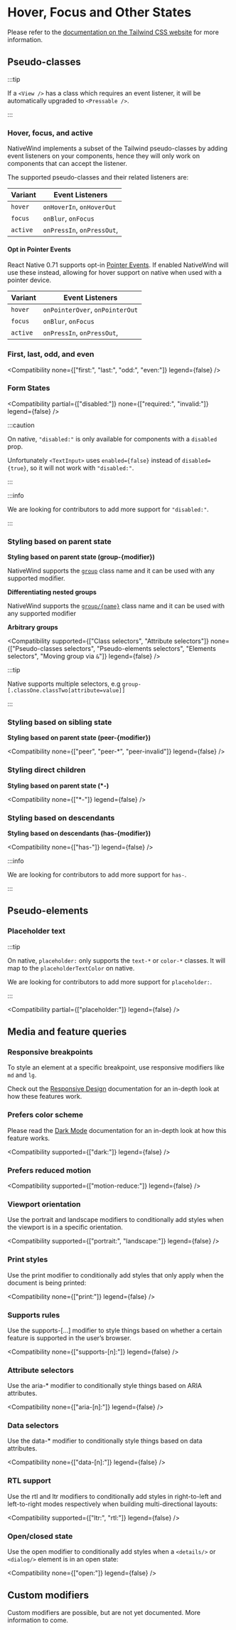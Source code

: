 
# Hover, Focus and Other States

Please refer to the [documentation on the Tailwind CSS website](https://tailwindcss.com/docs/hover-focus-and-other-states) for more information.

## Pseudo-classes <TwDocs href="https://tailwindcss.com/docs/hover-focus-and-other-states#pseudo-classes" />

:::tip

If a `<View />` has a class which requires an event listener, it will be automatically upgraded to `<Pressable />`.

:::

### Hover, focus, and active <TwDocs href="https://tailwindcss.com/docs/hover-focus-and-other-states#hover-focus-and-active" />

NativeWind implements a subset of the Tailwind pseudo-classes by adding event listeners on your components, hence they will only work on components that can accept the listener.

The supported pseudo-classes and their related listeners are:

| Variant  | Event Listeners            |
| -------- | -------------------------- |
| `hover`  | `onHoverIn`, `onHoverOut`  |
| `focus`  | `onBlur`, `onFocus`        |
| `active` | `onPressIn`, `onPressOut`, |

#### Opt in Pointer Events 

React Native 0.71 supports opt-in [Pointer Events](https://reactnative.dev/blog/2023/01/12/version-071#events). If enabled NativeWind will use these instead, allowing for hover support on native when used with a pointer device.

| Variant  | Event Listeners                 |
| -------- | ------------------------------- |
| `hover`  | `onPointerOver`, `onPointerOut` |
| `focus`  | `onBlur`, `onFocus`             |
| `active` | `onPressIn`, `onPressOut`,      |

### First, last, odd, and even <TwDocs href="https://tailwindcss.com/docs/hover-focus-and-other-states#first-last-odd-and-even" />


<Compatibility none={["first:", "last:", "odd:", "even:"]} legend={false} />

### Form States <TwDocs href="https://tailwindcss.com/docs/hover-focus-and-other-states#form-states" />


<Compatibility partial={["disabled:"]} none={["required:", "invalid:"]} legend={false} />

:::caution

On native, `"disabled:"` is only available for components with a `disabled` prop.

Unfortunately `<TextInput>` uses `enabled={false}` instead of `disabled={true}`, so it will not work with `"disabled:"`.

:::

:::info

We are looking for contributors to add more support for `"disabled:"`.

:::


### Styling based on parent state <TwDocs href="https://tailwindcss.com/docs/hover-focus-and-other-states#styling-based-on-parent-state" />

**Styling based on parent state (group-\{modifier\})**

NativeWind supports the [`group`](https://tailwindcss.com/docs/hover-focus-and-other-states#styling-based-on-parent-state) class name and it can be used with any supported modifier.

**Differentiating nested groups**

NativeWind supports the [`group/{name}`](https://tailwindcss.com/docs/hover-focus-and-other-states#differentiating-nested-groups) class name and it can be used with any supported modifier

**Arbitrary groups**

<Compatibility supported={["Class selectors", "Attribute selectors"]} none={["Pseudo-classes selectors", "Pseudo-elements selectors", "Elements selectors", "Moving group via `&`"]} legend={false} />

:::tip

Native supports multiple selectors, e.g `group-[.classOne.classTwo[attribute=value]]`

:::


### Styling based on sibling state <TwDocs href="https://tailwindcss.com/docs/hover-focus-and-other-states#styling-based-on-sibling-state" />

**Styling based on parent state (peer-\{modifier\})**

<Compatibility none={["peer", "peer-*", "peer-invalid"]} legend={false} />

### Styling direct children <TwDocs href="https://tailwindcss.com/docs/hover-focus-and-other-states#styling-direct-children" />

**Styling based on parent state (*-)**

<Compatibility none={["*-"]} legend={false} />

### Styling based on descendants <TwDocs href="https://tailwindcss.com/docs/hover-focus-and-other-states#styling-based-on-descendants" />

**Styling based on descendants (has-\{modifier\})**

<Compatibility none={["has-"]} legend={false} />

:::info

We are looking for contributors to add more support for `has-`.

:::

## Pseudo-elements

### Placeholder text

:::tip

On native, `placeholder:` only supports the `text-*` or `color-*` classes. It will map to the `placeholderTextColor` on native.

We are looking for contributors to add more support for `placeholder:`.

:::

<Compatibility partial={["placeholder:"]} legend={false} />

## Media and feature queries

### Responsive breakpoints

To style an element at a specific breakpoint, use responsive modifiers like `md` and `lg`.

Check out the [Responsive Design](./responsive-design) documentation for an in-depth look at how these features work.

### Prefers color scheme

Please read the [Dark Mode](./dark-mode) documentation for an in-depth look at how this feature works.

<Compatibility supported={["dark:"]} legend={false} />

### Prefers reduced motion

<Compatibility supported={["motion-reduce:"]} legend={false} />

### Viewport orientation

Use the portrait and landscape modifiers to conditionally add styles when the viewport is in a specific orientation.

<Compatibility supported={["portrait:", "landscape:"]} legend={false} />

### Print styles

Use the print modifier to conditionally add styles that only apply when the document is being printed:

<Compatibility none={["print:"]} legend={false} />

### Supports rules

Use the supports-[...] modifier to style things based on whether a certain feature is supported in the user’s browser.

<Compatibility none={["supports-[n]:"]} legend={false} />

### Attribute selectors

Use the aria-\* modifier to conditionally style things based on ARIA attributes.

<Compatibility none={["aria-[n]:"]} legend={false} />

### Data selectors

Use the data-\* modifier to conditionally style things based on data attributes.

<Compatibility none={["data-[n]:"]} legend={false} />

### RTL support

Use the rtl and ltr modifiers to conditionally add styles in right-to-left and left-to-right modes respectively when building multi-directional layouts:

<Compatibility supported={["ltr:", "rtl:"]} legend={false} />

### Open/closed state

Use the open modifier to conditionally add styles when a `<details/>` or `<dialog/>` element is in an open state:

<Compatibility none={["open:"]} legend={false} />

## Custom modifiers

Custom modifiers are possible, but are not yet documented. More information to come.